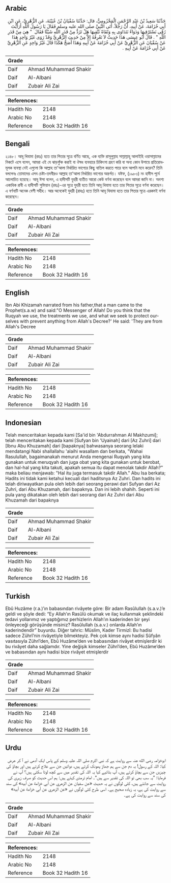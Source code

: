 ## Arabic


<div dir="rtl" lang="ar" style={{fontSize:'larger',backgroundColor:'#f8f9fa',padding:20}}>
حَدَّثَنَا سَعِيدُ بْنُ عَبْدِ الرَّحْمَنِ الْمَخْزُومِيُّ، قال: حَدَّثَنَا سُفْيَانُ بْنُ عُيَيْنَةَ، عَنِ الزُّهْرِيِّ، عَنِ ابْنِ أَبِي خُزَامَةَ، عَنْ أَبِيهِ، أَنَّ رَجُلاً، أَتَى النَّبِيَّ صلى الله عليه وسلم فَقَالَ يَا رَسُولَ اللَّهِ أَرَأَيْتَ رُقًى نَسْتَرْقِيهَا وَدَوَاءً نَتَدَاوَى بِهِ وَتُقَاةً نَتَّقِيهَا هَلْ تَرُدُّ مِنْ قَدَرِ اللَّهِ شَيْئًا فَقَالَ ‏ "‏ هِيَ مِنْ قَدَرِ اللَّهِ ‏"‏ ‏.‏ قَالَ أَبُو عِيسَى هَذَا حَدِيثٌ لاَ نَعْرِفُهُ إِلاَّ مِنْ حَدِيثِ الزُّهْرِيِّ وَقَدْ رَوَى غَيْرُ وَاحِدٍ هَذَا عَنْ سُفْيَانَ عَنِ الزُّهْرِيِّ عَنْ أَبِي خُزَامَةَ عَنْ أَبِيهِ وَهَذَا أَصَحُّ هَكَذَا قَالَ غَيْرُ وَاحِدٍ عَنِ الزُّهْرِيِّ عَنْ أَبِي خُزَامَةَ عَنْ أَبِيهِ ‏.‏
</div>
<div style={{backgroundColor:'#f8f9fa',padding:20, marginBottom: 10}}><table> <thead> <tr> <th>Grade</th> <th></th> </tr> </thead> <tbody> <tr><td>Daif</td><td>Ahmad Muhammad Shakir</td></tr><tr><td>Daif</td><td>Al-Albani</td></tr><tr><td>Daif</td><td>Zubair Ali Zai</td></tr></tbody></table><table> <thead> <tr> <th>References:</th> <th></th> </tr> </thead> <tbody><tr><td>Hadith No</td><td>2148</td></tr><tr><td>Arabic No</td><td>2148</td></tr><tr><td>Reference</td><td>Book 32 Hadith 16</td></tr></tbody></table></div>

## Bengali


<div dir="ltr" lang="bn" style={{fontSize:'larger',backgroundColor:'#f8f9fa',padding:20}}>
২১৪৮। আবূ খিযামা (রহঃ) হতে তার পিতার সূত্রে বর্ণিত আছে, এক ব্যক্তি রাসূলুল্লাহ সাল্লাল্লাহু আলাইহি ওয়াসাল্লামের নিকটে এসে বলেন, আমরা এই যে ঝাড়ফুঁক করাই বা ঔষধ ব্যবহারে চিকিৎসা গ্রহণ করি বা অন্য কোন উপায়ে প্রতিরোধমূলক ব্যবস্থা নেই এগুলো কি আল্লাহ তা'আলা নির্ধারিত ভাগ্যের কিছু বাতিল করতে পারে বলে আপনি মনে করেন? তিনি বললেনঃ তোমাদের এসব চেষ্টা-তদবীরও আল্লাহ তা'আলা নির্ধারিত ভাগ্যের অন্তর্গত। যঈফ, (১৯৮৩) নং হাদীস পূর্বে আলোচিত হয়েছে। আবূ ঈসা বলেন, এ হাদীসটি যুহরী ব্যতীত আরো কেউ বর্ণনা করেছেন বলে আমরা জানি না। অবশ্য একাধিক রাবী এ হাদীসটি সুফিয়ান (রহঃ)-এর সূত্রে যুহরী হতে তিনি আবূ খিযামা হতে তার পিতার সূত্রে বর্ণনা করেছেন। এ বর্ণনাটি অনেক বেশী সহীহ। আর অনেকেই যুহরী (রাহঃ) হতে তিনি আবূ খিযামা হতে তার পিতার সূত্রে এরকমই বর্ণনা করেছেন।
</div>
<div style={{backgroundColor:'#f8f9fa',padding:20, marginBottom: 10}}><table> <thead> <tr> <th>Grade</th> <th></th> </tr> </thead> <tbody> <tr><td>Daif</td><td>Ahmad Muhammad Shakir</td></tr><tr><td>Daif</td><td>Al-Albani</td></tr><tr><td>Daif</td><td>Zubair Ali Zai</td></tr></tbody></table><table> <thead> <tr> <th>References:</th> <th></th> </tr> </thead> <tbody><tr><td>Hadith No</td><td>2148</td></tr><tr><td>Arabic No</td><td>2148</td></tr><tr><td>Reference</td><td>Book 32 Hadith 16</td></tr></tbody></table></div>

## English


<div dir="ltr" lang="en" style={{fontSize:'larger',backgroundColor:'#f8f9fa',padding:20}}>
Ibn Abi Khizamah narrated from his father,that a man came to the Prophet(s.a.w) and said:"O Messenger of Allah! Do you think that the Ruqyah we use, the treatments we use, and what we seek to protect ourselves with prevent anything from Allah's Decree?' He said: 'They are from Allah's Decree
</div>
<div style={{backgroundColor:'#f8f9fa',padding:20, marginBottom: 10}}><table> <thead> <tr> <th>Grade</th> <th></th> </tr> </thead> <tbody> <tr><td>Daif</td><td>Ahmad Muhammad Shakir</td></tr><tr><td>Daif</td><td>Al-Albani</td></tr><tr><td>Daif</td><td>Zubair Ali Zai</td></tr></tbody></table><table> <thead> <tr> <th>References:</th> <th></th> </tr> </thead> <tbody><tr><td>Hadith No</td><td>2148</td></tr><tr><td>Arabic No</td><td>2148</td></tr><tr><td>Reference</td><td>Book 32 Hadith 16</td></tr></tbody></table></div>

## Indonesian


<div dir="ltr" lang="id" style={{fontSize:'larger',backgroundColor:'#f8f9fa',padding:20}}>
Telah menceritakan kepada kami [Sa'id bin 'Abdurrahman Al Makhzumi]; telah menceritakan kepada kami [Sufyan bin 'Uyainah] dari [Az Zuhri] dari [Ibnu Abu Khuzamah] dari [bapaknya] bahwasanya seorang lelaki mendatangi Nabi shallallahu 'alaihi wasallam dan berkata, "Wahai Rasulullah, bagaimanakah menurut Anda mengenai Ruqyah yang kita gunakan untuk meruqyah dan juga obat yang kita gunakan untuk berobat, dan hal-hal yang kita takuti, apakah semua itu dapat menolak takdir Allah?" maka beliau menjawab: "Hal itu juga termasuk takdir Allah." Abu Isa berkata; Hadits ini tidak kami ketahui kecuali dari haditsnya Az Zuhri. Dan hadits ini telah diriwayatkan pula oleh lebih dari seorang perawi dari Sufyan dari Az Zuhri, dari Abu Khuzamah, dari bapaknya. Dan ini lebih shahih. Seperti ini pula yang dikatakan oleh lebih dari seorang dari Az Zuhri dari Abu Khuzamah dari bapaknya
</div>
<div style={{backgroundColor:'#f8f9fa',padding:20, marginBottom: 10}}><table> <thead> <tr> <th>Grade</th> <th></th> </tr> </thead> <tbody> <tr><td>Daif</td><td>Ahmad Muhammad Shakir</td></tr><tr><td>Daif</td><td>Al-Albani</td></tr><tr><td>Daif</td><td>Zubair Ali Zai</td></tr></tbody></table><table> <thead> <tr> <th>References:</th> <th></th> </tr> </thead> <tbody><tr><td>Hadith No</td><td>2148</td></tr><tr><td>Arabic No</td><td>2148</td></tr><tr><td>Reference</td><td>Book 32 Hadith 16</td></tr></tbody></table></div>

## Turkish


<div dir="ltr" lang="tr" style={{fontSize:'larger',backgroundColor:'#f8f9fa',padding:20}}>
Ebû Huzâme (r.a.)’ın babasından rivâyete göre: Bir adam Rasûlullah (s.a.v.)’e geldi ve şöyle dedi: “Ey Allah’ın Rasûlü okumak ve ilaç kullanmak şeklindeki tedavi yollarımız ve yaptığımız perhizlerin Allah’ın kaderinden bir şeyi önleyeceği görüşünde misiniz? Rasûlullah (s.a.v.) onlarda Allah’ın kaderindendir” buyurdu. Diğer tahric: Müslim, Kader Tirmizî: Bu hadisi sadece Zührî’nin rivâyetiyle bilmekteyiz. Pek çok kimse aynı hadisi Sûfyân vasıtasıyla Zührî’den, Ebû Huzâme’den ve babasından rivâyet etmişlerdir ki bu rivâyet daha sağlamdır. Yine değişik kimseler Zührî’den, Ebû Huzâme’den ve babasından aynı hadisi bize rivâyet etmişlerdir
</div>
<div style={{backgroundColor:'#f8f9fa',padding:20, marginBottom: 10}}><table> <thead> <tr> <th>Grade</th> <th></th> </tr> </thead> <tbody> <tr><td>Daif</td><td>Ahmad Muhammad Shakir</td></tr><tr><td>Daif</td><td>Al-Albani</td></tr><tr><td>Daif</td><td>Zubair Ali Zai</td></tr></tbody></table><table> <thead> <tr> <th>References:</th> <th></th> </tr> </thead> <tbody><tr><td>Hadith No</td><td>2148</td></tr><tr><td>Arabic No</td><td>2148</td></tr><tr><td>Reference</td><td>Book 32 Hadith 16</td></tr></tbody></table></div>

## Urdu


<div dir="rtl" lang="ur" style={{fontSize:'larger',backgroundColor:'#f8f9fa',padding:20}}>
ابوخزامہ رضی الله عنہ سے روایت ہے کہ نبی اکرم صلی اللہ علیہ وسلم کے پاس ایک آدمی نے آ کر عرض کیا: اللہ کے رسول! یہ دم جن سے ہم جھاڑ پھونک کرتے ہیں، دوائیں جن سے علاج کرتے ہیں اور بچاؤ کی چیزیں جن سے بچاؤ کرتے ہیں، آپ بتائیے کیا یہ اللہ کی تقدیر میں سے کچھ لوٹا سکتی ہیں؟ آپ نے فرمایا: ”یہ سب بھی تو اللہ کی تقدیر سے ہیں“۔ امام ترمذی کہتے ہیں: ہم اس حدیث کو صرف زہری کی روایت سے جانتے ہیں، کئی لوگوں نے یہ حدیث «عن سفيان عن الزهري عن أبي خزامة عن أبيه» کی سند سے روایت کی ہے، یہ زیادہ صحیح ہے۔ اسی طرح کئی لوگوں نے «عن الزهري عن أبي خزامة عن أبيه» کی سند سے روایت کی ہے۔
</div>
<div style={{backgroundColor:'#f8f9fa',padding:20, marginBottom: 10}}><table> <thead> <tr> <th>Grade</th> <th></th> </tr> </thead> <tbody> <tr><td>Daif</td><td>Ahmad Muhammad Shakir</td></tr><tr><td>Daif</td><td>Al-Albani</td></tr><tr><td>Daif</td><td>Zubair Ali Zai</td></tr></tbody></table><table> <thead> <tr> <th>References:</th> <th></th> </tr> </thead> <tbody><tr><td>Hadith No</td><td>2148</td></tr><tr><td>Arabic No</td><td>2148</td></tr><tr><td>Reference</td><td>Book 32 Hadith 16</td></tr></tbody></table></div>
